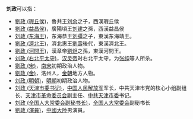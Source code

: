 '''刘政'''可以指：
*[[劉政_(瑕丘侯)|劉政 (瑕丘侯)]]，魯共王[[劉余|刘余]]之子，西漢瑕丘侯
*[[劉政_(益昌侯)|劉政 (益昌侯)]]，廣陽頃王[[刘建_(广阳王)|刘建]]之孫，西漢益昌侯
*[[刘政_(东海王)|刘政 (东海王)]]，东海恭王[[劉彊|刘彊]]之子，東漢东海靖王。
*[[劉次_(濟北王)|劉政 (濟北王)]]，濟北惠王[[刘寿_(东汉)|劉壽]]後代，東漢濟北王。
*[[劉政_(河間王)|劉政 (河間王)]]，漢章帝[[汉章帝|劉炟]]之孫，東漢河間王。
*[[刘政_(右北平太守)|刘政 (右北平太守)]]，[[汉灵帝|汉灵帝]]时右北平太守，为[[張純_(漢靈帝)|张纯]]等人所杀。
*[[劉政_(宋)|劉政 (宋)]]，[[南宋|南宋]]初期政治人物。
*[[劉政_(金)|劉政 (金)]]，洺州人，[[金朝|金朝]]地方人物。
*[[刘政_(明朝)|刘政 (明朝)]]，[[明朝|明朝]]初期政治人物。
*[[刘政_(天津市委书记)|刘政 (天津市委书记)]]，[[中国人民解放军|中国人民解放军]]军长，中共天津市党的核心小组副组长、[[天津市革命委员会|天津市革命委员会]]副主任、[[中共天津市委|中共天津市委]]书记。
*[[刘政_(全国人大常委会副秘书长)|刘政 (全国人大常委会副秘书长)]]，[[全国人大常委会|全国人大常委会]]副秘书长
*[[劉政_(演員)|劉政 (演員)]]，[[中國大陸|中國大陸]]男演員。
{{disambig|Z政|Cat=二字刘姓人名消歧义}}